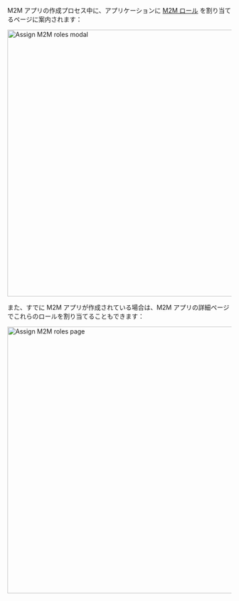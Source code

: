 
M2M アプリの作成プロセス中に、アプリケーションに [M2M ロール](/authorization/role-based-access-control/configure-roles#define-role-type) を割り当てるページに案内されます：

<img alt="Assign M2M roles modal" src={AssignM2mRolesModal} width="600px" />

また、すでに M2M アプリが作成されている場合は、M2M アプリの詳細ページでこれらのロールを割り当てることもできます：

<img alt="Assign M2M roles page" src={AssignM2mRolesPage} width="600px" />
